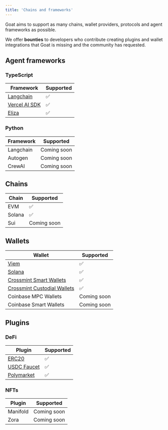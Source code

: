 ```yaml
---
title: 'Chains and frameworks'
---
```


Goat aims to support as many chains, wallet providers, protocols and agent frameworks as possible.

We offer **bounties** to developers who contribute creating plugins and wallet integrations that Goat is missing and the community has requested.

## Agent frameworks

### TypeScript
| Framework | Supported |
| -------- | ------------------------------------- |
| [Langchain](https://github.com/goat-sdk/goat/typescript/packages/adapters/langchain) | ✅ |
| [Vercel AI SDK](https://github.com/goat-sdk/goat/typescript/packages/adapters/vercel-ai) | ✅ |
| [Eliza](https://github.com/goat-sdk/goat/typescript/packages/adapters/eliza) | ✅ |

### Python
| Framework | Supported |
| -------- | ------------------------------------- |
| Langchain | Coming soon |
| Autogen | Coming soon |
| CrewAI | Coming soon |

## Chains
| Chain | Supported | 
| -------- | ------------------------------------- |
| EVM      | ✅ |
| Solana   | ✅ |
| Sui   | Coming soon |

## Wallets
| Wallet | Supported |
| -------- | ------------------------------------- |
| [Viem](https://github.com/goat-sdk/goat/typescript/packages/wallets/viem) | ✅ |
| [Solana](https://github.com/goat-sdk/goat/typescript/packages/wallets/solana) | ✅ |
| [Crossmint Smart Wallets](https://github.com/goat-sdk/goat/typescript/packages/wallets/crossmint) | ✅ |
| [Crossmint Custodial Wallets](https://github.com/goat-sdk/goat/typescript/packages/wallets/crossmint) | ✅ |
| Coinbase MPC Wallets | Coming soon |
| Coinbase Smart Wallets | Coming soon |

## Plugins

### DeFi
| Plugin | Supported |
| -------- | ------------------------------------- |
| [ERC20](https://github.com/goat-sdk/goat/typescript/packages/plugins/erc20) | ✅ |
| [USDC Faucet](https://github.com/goat-sdk/goat/typescript/packages/plugins/usdc-faucet) | ✅ |
| [Polymarket](https://github.com/goat-sdk/goat/typescript/packages/plugins/polymarket) | ✅ |


### NFTs
| Plugin | Supported |
| -------- | ------------------------------------- |
| Manifold | Coming soon |
| Zora | Coming soon |
